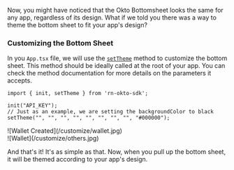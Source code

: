 
Now, you might have noticed that the Okto Bottomsheet looks the same for any app, regardless of its design. What if we told you there was a way to theme the bottom sheet to fit your app's design?

### Customizing the Bottom Sheet
In you `App.tsx` file, we will use the [`setTheme`](/sdk-reference/setTheme) method to customize the bottom sheet. This method should be ideally called at the root of your app. You can check the method documentation for more details on the parameters it accepts.

```tsx filename="App.tsx" copy
import { init, setTheme } from 'rn-okto-sdk';

init("API_KEY");
// Just as an example, we are setting the backgroundColor to black
setTheme("", "", "", "", "", "", "", "", "#000000");
```
<div style={{ display: 'flex', gap: 12 }}>
    <div style={{ width: "30%" }}>
        ![Wallet Created](/customize/wallet.jpg)
    </div>
    <div style={{ width: "30%" }}>
        ![Wallet](/customize/others.jpg)
    </div>
</div>

And that's it! It's as simple as that. Now, when you pull up the bottom sheet, it will be themed according to your app's design.
